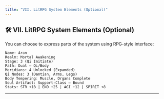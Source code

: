 ```yaml
---
title: "VII. LitRPG System Elements (Optional)"
---
```


## 🛠 **VII. LitRPG System Elements (Optional)**

You can choose to express parts of the system using RPG-style interface:

```plaintext
Name: Aran
Realm: Mortal Awakening
Stage: 3 (Qi Initiate)
Path: Dual – Qi/Body
Meridians: 4 Unlocked (Expanded)
Qi Nodes: 3 (Dantian, Arms, Legs)
Body Tempering: Muscle, Organs Complete
Soul Artifact: Support-Class – Bound
Stats: STR +18 | END +25 | AGI +12 | SPIRIT +8
```

---
